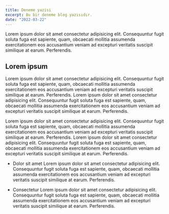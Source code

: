 ```yaml
---
title: Deneme yazisi
excerpt: Bu bir deneme blog yazısıdır.
date: "2022-03-22"
---
```



Lorem ipsum dolor sit amet consectetur adipisicing elit. Consequuntur fugit soluta fuga est sapiente, quam, obcaecati mollitia assumenda exercitationem eos accusantium veniam ad excepturi veritatis suscipit similique at earum. Perferendis.

## Lorem ipsum

Lorem ipsum dolor sit amet consectetur adipisicing elit. Consequuntur fugit soluta fuga est sapiente, quam, obcaecati mollitia assumenda exercitationem eos accusantium veniam ad excepturi veritatis suscipit similique at earum. Perferendis.
Lorem ipsum dolor sit amet consectetur adipisicing elit. Consequuntur fugit soluta fuga est sapiente, quam, obcaecati mollitia assumenda exercitationem eos accusantium veniam ad excepturi veritatis suscipit similique at earum. Perferendis.

Lorem ipsum dolor sit amet consectetur adipisicing elit. Consequuntur fugit soluta fuga est sapiente, quam, obcaecati mollitia assumenda exercitationem eos accusantium veniam ad excepturi veritatis suscipit similique at earum. Perferendis.
Lorem ipsum dolor sit amet consectetur adipisicing elit. Consequuntur fugit soluta fuga est sapiente, quam, obcaecati mollitia assumenda exercitationem eos accusantium veniam ad excepturi veritatis suscipit similique at earum. Perferendis.

+ Dolor sit amet
Lorem ipsum dolor sit amet consectetur adipisicing elit. Consequuntur fugit soluta fuga est sapiente, quam, obcaecati mollitia assumenda exercitationem eos accusantium veniam ad excepturi veritatis suscipit similique at earum. Perferendis.

+ Consectetur
Lorem ipsum dolor sit amet consectetur adipisicing elit. Consequuntur fugit soluta fuga est sapiente, quam, obcaecati mollitia assumenda exercitationem eos accusantium veniam ad excepturi veritatis suscipit similique at earum. Perferendis.
